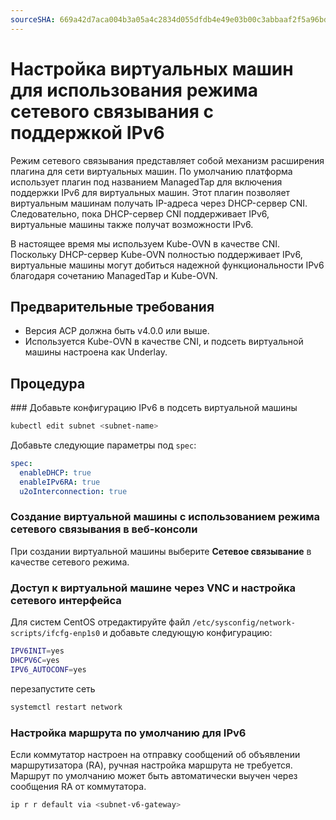 ```yaml
---
sourceSHA: 669a42d7aca004b3a05a4c2834d055dfdb4e49e03b00c3abbaaf2f5a96bd8006
---
```


# Настройка виртуальных машин для использования режима сетевого связывания с поддержкой IPv6

Режим сетевого связывания представляет собой механизм расширения плагина для сети виртуальных машин. По умолчанию платформа использует плагин под названием ManagedTap для включения поддержки IPv6 для виртуальных машин. Этот плагин позволяет виртуальным машинам получать IP-адреса через DHCP-сервер CNI. Следовательно, пока DHCP-сервер CNI поддерживает IPv6, виртуальные машины также получат возможности IPv6.

В настоящее время мы используем Kube-OVN в качестве CNI. Поскольку DHCP-сервер Kube-OVN полностью поддерживает IPv6, виртуальные машины могут добиться надежной функциональности IPv6 благодаря сочетанию ManagedTap и Kube-OVN.

## Предварительные требования

- Версия ACP должна быть v4.0.0 или выше.
- Используется Kube-OVN в качестве CNI, и подсеть виртуальной машины настроена как Underlay.

## Процедура

<Steps>
  ### Добавьте конфигурацию IPv6 в подсеть виртуальной машины

  ```bash
  kubectl edit subnet <subnet-name>
  ```

  Добавьте следующие параметры под `spec`:

  ```yaml
  spec:
    enableDHCP: true
    enableIPv6RA: true
    u2oInterconnection: true
  ```

  ### Создание виртуальной машины с использованием режима сетевого связывания в веб-консоли

  При создании виртуальной машины выберите **Сетевое связывание** в качестве сетевого режима.

  ### Доступ к виртуальной машине через VNC и настройка сетевого интерфейса

  Для систем CentOS отредактируйте файл `/etc/sysconfig/network-scripts/ifcfg-enp1s0` и добавьте следующую конфигурацию:

  ```bash
  IPV6INIT=yes
  DHCPV6C=yes
  IPV6_AUTOCONF=yes
  ```

  перезапустите сеть

  ```bash
  systemctl restart network
  ```

  ### Настройка маршрута по умолчанию для IPv6

  Если коммутатор настроен на отправку сообщений об объявлении маршрутизатора (RA), ручная настройка маршрута не требуется. Маршрут по умолчанию может быть автоматически выучен через сообщения RA от коммутатора.

  ```bash
  ip r r default via <subnet-v6-gateway>
  ```
</Steps>
